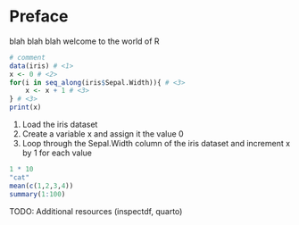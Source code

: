 # Preface {.unnumbered}

blah blah blah
welcome to the world of R

```r
# comment
data(iris) # <1>
x <- 0 # <2>
for(i in seq_along(iris$Sepal.Width)){ # <3>
    x <- x + 1 # <3>
} # <3>
print(x)
```
1. Load the iris dataset
2. Create a variable x and assign it the value 0
3. Loop through the Sepal.Width column of the iris dataset and increment x by 1 for each value

```r
1 * 10
"cat"
mean(c(1,2,3,4))
summary(1:100)
```

TODO: Additional resources (inspectdf, quarto)
